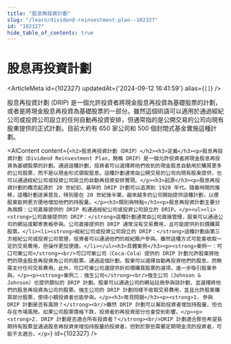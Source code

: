 ```yaml
---
title: "股息再投資計劃"
slug: "/learn/dividend-reinvestment-plan--102327"
id: "102327"
hide_table_of_contents: true
---
```



# 股息再投資計劃

<ArticleMeta id={102327} updatedAt={'2024-09-12 16:41:59'} alias={`[]`} />
<div className='border-solid border-b border-t-0 my-4 border-[var(--ifm-color-gray-300)]' />

股息再投資計劃 (DRIP) 是一個允許投資者將現金股息再投資為基礎股票的計劃，或者是將現金股息再投資為基礎股票的一部分。雖然這個術語可以適用於通過經紀公司或投資公司設立的任何自動再投資安排，但通常指的是公開交易的公司向現有股東提供的正式計劃。目前大約有 650 家公司和 500 個封閉式基金實施這種計劃。

<AIContent content={`<h2>股息再投資計劃（DRIP）</h2><h3>定義</h3><p>股息再投資計劃（Dividend Reinvestment Plan，簡稱 DRIP）是一個允許投資者將現金股息再投資為基礎股票的計劃。通過這種計劃，投資者可以選擇將他們收到的現金股息自動用於購買更多的公司股票，而不是以現金形式領取股息。這種計劃通常由公開交易的公司向現有股東提供，也可以通過經紀公司或投資公司設立的自動再投資安排實現。</p><h3>起源</h3><p>股息再投資計劃的概念起源於 20 世紀初，最早的 DRIP 計劃可以追溯到 1920 年代。隨着時間的推移，這種計劃逐漸普及，特別是在 20 世紀後半葉，越來越多的公司開始提供這種計劃，以便股東能夠更方便地增加他們的持股量。</p><h3>類別與特點</h3><p>股息再投資計劃主要分為兩類：公司直接提供的 DRIP 和通過經紀公司或投資公司設立的 DRIP。</p><ul><li><strong>公司直接提供的 DRIP：</strong>這種計劃通常由公司直接管理，股東可以通過公司的網站或郵寄表格參與。公司直接提供的 DRIP 通常沒有交易費用，且可能提供折扣價購買股票。</li><li><strong>經紀公司或投資公司設立的 DRIP：</strong>這種計劃由第三方經紀公司或投資公司管理，投資者可以通過他們的經紀賬户參與。雖然這種方式可能會收取一定的交易費用，但操作更加便捷。</li></ul><h3>具體案例</h3><p><strong>案例一：可口可樂公司</strong><br/>可口可樂公司（Coca-Cola）提供的 DRIP 計劃允許股東將他們的現金股息再投資為公司的股票。通過這個計劃，股東可以選擇自動再投資他們的股息，而無需支付任何交易費用。此外，可口可樂公司還提供折扣價購買股票的選項，進一步吸引股東參與。</p><p><strong>案例二：強生公司</strong><br/>強生公司（Johnson & Johnson）也提供類似的 DRIP 計劃。股東可以通過公司的網站註冊參與該計劃，並選擇將他們的股息再投資為公司的股票。強生公司的 DRIP 計劃同樣不收取交易費用，並且允許股東購買部分股票，使得小額投資者也能參與。</p><h3>常見問題</h3><p><strong>1. 參與 DRIP 計劃是否有風險？</strong><br/>雖然 DRIP 計劃可以幫助投資者增加持股量，但也存在市場風險。如果公司股票價格下跌，投資者的再投資部分也會受到影響。</p><p><strong>2. DRIP 計劃是否適合所有投資者？</strong><br/>DRIP 計劃適合那些希望長期持有股票並通過股息再投資來增加持股量的投資者。但對於那些需要定期現金流的投資者，可能不太適合。</p>`} id={102327} />
